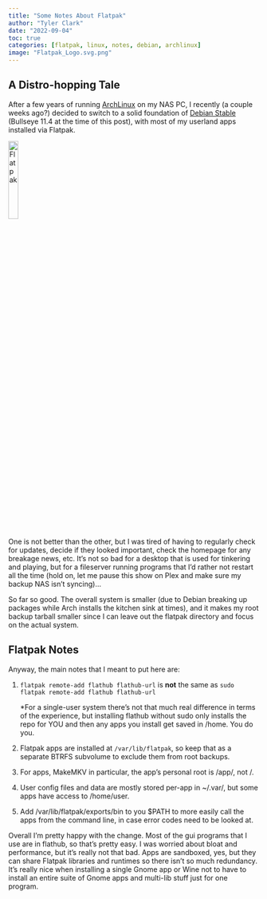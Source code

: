 ```yaml
---
title: "Some Notes About Flatpak"
author: "Tyler Clark"
date: "2022-09-04"
toc: true
categories: [flatpak, linux, notes, debian, archlinux]
image: "Flatpak_Logo.svg.png"
---
```


## A Distro-hopping Tale

After a few years of running <a href="https://archlinux.org/">ArchLinux</a>
  on my NAS PC, I recently (a couple weeks ago?) decided to switch to a
  solid foundation of 
  <a href="https://www.debian.org/releases/stable/">Debian Stable</a>
  (Bullseye 11.4 at the time of this post), 
  with most of my userland apps installed via Flatpak.
  
[![Flatpak](Flatpak_Logo.svg.png){width=20%}](https://flatpak.org/ "Flatpak")
  
  
One is not better than the other, but I was tired of having to regularly
  check for updates, decide if they looked important, check the homepage
  for any breakage news, etc. It's not so bad for a desktop that is used
  for tinkering and playing, but for a fileserver running programs that
  I'd rather not restart all the time (hold on, let me pause this show
  on Plex and make sure my backup NAS isn't syncing)...
  
So far so good. The overall system is smaller (due to Debian breaking
  up packages while Arch installs the kitchen sink at times), and it 
  makes my root backup tarball smaller since I can leave out the 
  flatpak directory and focus on the actual system.

## Flatpak Notes
Anyway, the main notes that I meant to put here are: 

1. `flatpak remote-add flathub flathub-url` is **not** the same as `sudo flatpak remote-add flathub flathub-url`

    *For a single-user system there's not that much real difference in terms
    of the experience, but installing flathub without sudo only installs
    the repo for YOU and then any apps you install get saved in /home. 
    You do you.
  
2. Flatpak apps are installed at `/var/lib/flatpak`, so keep that as
  a separate BTRFS subvolume to exclude them from root backups. 
  
3. For apps, MakeMKV in particular, the app's personal root is /app/, not /.

4. User config files and data are mostly stored per-app in ~/.var/, 
  but some apps have access to /home/user.
  
5. Add /var/lib/flatpak/exports/bin to you $PATH to more easily call the
  apps from the command line, in case error codes need to be looked at.
  
Overall I'm pretty happy with the change. Most of the gui programs that
  I use are in flathub, so that's pretty easy. I was worried about bloat
  and performance, but it's really not that bad. Apps are sandboxed, yes,
  but they can share Flatpak libraries and runtimes so there isn't so much
  redundancy. It's really nice when installing a single Gnome app or Wine
  not to have to install an entire suite of Gnome apps and multi-lib
  stuff just for one program. 